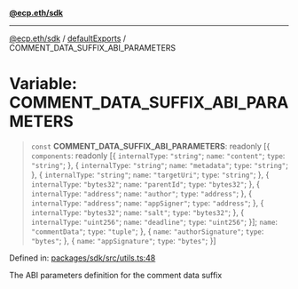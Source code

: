 [**@ecp.eth/sdk**](/sdk-reference/index.mdx)

***

[@ecp.eth/sdk](/sdk-reference/index.mdx) / [defaultExports](/sdk-reference/defaultExports/index.mdx) / COMMENT\_DATA\_SUFFIX\_ABI\_PARAMETERS

# Variable: COMMENT\_DATA\_SUFFIX\_ABI\_PARAMETERS

> `const` **COMMENT\_DATA\_SUFFIX\_ABI\_PARAMETERS**: readonly \[\{ `components`: readonly \[\{ `internalType`: `"string"`; `name`: `"content"`; `type`: `"string"`; \}, \{ `internalType`: `"string"`; `name`: `"metadata"`; `type`: `"string"`; \}, \{ `internalType`: `"string"`; `name`: `"targetUri"`; `type`: `"string"`; \}, \{ `internalType`: `"bytes32"`; `name`: `"parentId"`; `type`: `"bytes32"`; \}, \{ `internalType`: `"address"`; `name`: `"author"`; `type`: `"address"`; \}, \{ `internalType`: `"address"`; `name`: `"appSigner"`; `type`: `"address"`; \}, \{ `internalType`: `"bytes32"`; `name`: `"salt"`; `type`: `"bytes32"`; \}, \{ `internalType`: `"uint256"`; `name`: `"deadline"`; `type`: `"uint256"`; \}\]; `name`: `"commentData"`; `type`: `"tuple"`; \}, \{ `name`: `"authorSignature"`; `type`: `"bytes"`; \}, \{ `name`: `"appSignature"`; `type`: `"bytes"`; \}\]

Defined in: [packages/sdk/src/utils.ts:48](https://github.com/ecp-eth/comments-monorepo/blob/main/packages/sdk/src/utils.ts#L48)

The ABI parameters definition for the comment data suffix
